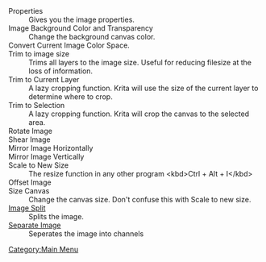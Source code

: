 ;Properties
:Gives you the image properties.
;Image Background Color and Transparency
:Change the background canvas color.
;Convert Current Image Color Space.
;Trim to image size
:Trims all layers to the image size. Useful for reducing filesize at the loss of information.
;Trim to Current Layer
:A lazy cropping function. Krita will use the size of the current layer to determine where to crop.
;Trim to Selection
:A lazy cropping function. Krita will crop the canvas to the selected area.
;Rotate Image
;Shear Image
;Mirror Image Horizontally
;Mirror Image Vertically
;Scale to New Size
:The resize function in any other program &lt;kbd>Ctrl + Alt + I&lt;/kbd>
;Offset Image
;Size Canvas
:Change the canvas size. Don't confuse this with Scale to new size.
;[[Image Split]]
:Splits the image.
;[[Separate Image]]
:Seperates the image into channels

[[Category:Main Menu]]
